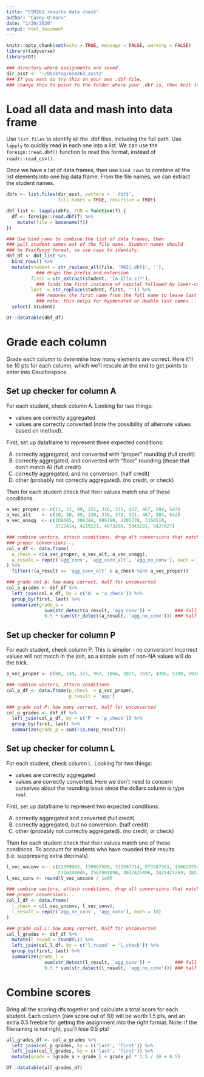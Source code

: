```yaml
---
title: "ESM263 results data check"
author: "Casey O'Hara"
date: "1/30/2020"
output: html_document
---
```


```r
knitr::opts_chunk$set(echo = TRUE, message = FALSE, warning = FALSE)
library(tidyverse)
library(DT)

### directory where assignments are saved
dir_asst <- '~/Desktop/esm263_asst2' 
### If you want to try this on your own .dbf file,
### change this to point to the folder where your .dbf is, then knit it
```

# Load all data and mash into data frame

Use `list.files` to identify all the .dbf files, including the full path.  Use `lapply` to quickly read in each one into a list.  We can use the `foreign::read.dbf()` function to read this format, instead of `readr::read_csv()`.

Once we have a list of data frames, then use `bind_rows` to combine all the list elements into one big data frame.  From the file names, we can extract the student names.

```r
dbfs <- list.files(dir_asst, pattern = '.dbf$',
                   full.names = TRUE, recursive = TRUE)

dbf_list <- lapply(dbfs, FUN = function(f) {
  df <- foreign::read.dbf(f) %>%
    mutate(file = basename(f))
})

### Use bind_rows to combine the list of data frames; then
### pull student names out of the file name. Student names should
### be XxxxYyyyy format, so use caps to identify.
dbf_df <- dbf_list %>%
  bind_rows() %>%
  mutate(student = str_replace_all(file, 'HW2|.dbf$', ''),
           ### drops the prefix and extension
         first = str_extract(student, '[A-Z][a-z]*'),
           ### finds the first instance of capital followed by lower-case
         last  = str_replace(student, first, '')) %>%
           ### removes the first name from the full name to leave last name
           ### note: this helps for hyphenated or double last names...
  select(-student)

DT::datatable(dbf_df)
```

# Grade each column

Grade each column to determine how many elements are correct.  Here it'll be 10 pts for each column, which we'll rescale at the end to get points to enter into Gauchospace.

## Set up checker for column A

For each student, check column A.  Looking for two things:

* values are correctly aggregated
* values are correctly converted (note the possibility of alternate values based on method).

First, set up dataframe to represent three expected conditions:

A) correctly aggregated, and converted with "proper" rounding (full credit)
B) correctly aggregated, and converted with "floor" rounding (those that don't match A) (full credit)
C) correctly aggregated, and no conversion. (half credit)
D) other (probably not correctly aggregated). (no credit, or check)

Then for each student check that their values match one of these conditions.  

```r
a_vec_proper <- c(11, 31, 89, 221, 316, 372, 422, 467, 504, 543)
a_vec_alt    <- c(10, 30, 89, 220, 316, 372, 421, 467, 504, 542)
a_vec_unagg  <- c(108665, 306344, 890760, 2205778, 3160510, 
                  3722414, 4219221, 4673206, 5043201, 5427027)

### combine vectors, attach conditions, drop alt conversions that match
### proper conversions...
col_a_df <- data.frame(
  a_check = c(a_vec_proper, a_vec_alt, a_vec_unagg),
  a_result = rep(c('agg_conv', 'agg_conv_alt', 'agg_no_conv'), each = 10)
) %>%
  filter(!(a_result == 'agg_conv_alt' & a_check %in% a_vec_proper))

### grade col A: how many correct, half for unconverted
col_a_grades <- dbf_df %>%
  left_join(col_a_df, by = c('A' = 'a_check')) %>%
  group_by(first, last) %>%
  summarize(grade_a = 
              sum(str_detect(a_result, 'agg_conv')) +         ### full credit
              0.5 * sum(str_detect(a_result, 'agg_no_conv'))) ### half credit
```



## Set up checker for column P

For each student, check column P.  This is simpler - no conversion! Incorrect values will not match in the join, so a simple sum of non-NA values will do the trick.

```r
p_vec_proper <- c(60, 149, 375, 967, 1866, 2871, 3597, 4396, 5188, 5926)

### combine vectors, attach conditions
col_p_df <- data.frame(p_check  = p_vec_proper,
                       p_result = 'agg')

### grade col P: how many correct, half for unconverted
col_p_grades <- dbf_df %>%
  left_join(col_p_df, by = c('P' = 'p_check')) %>%
  group_by(first, last) %>%
  summarize(grade_p = sum(!is.na(p_result)))
```

## Set up checker for column L

For each student, check column L.  Looking for two things:

* values are correctly aggregated
* values are correctly converted.  Here we don't need to concern ourselves about the rounding issue since the dollars column is type `real`.

First, set up dataframe to represent two expected conditions:

A) correctly aggregated and converted (full credit)
B) correctly aggregated, but no conversion. (half credit)
C) other (probably not correctly aggregated). (no credit, or check)

Then for each student check that their values match one of these conditions.  To account for students who have rounded their results (i.e. suppressing extra decimals).

```r
l_vec_unconv <-  c(51399882, 139067580, 333597714, 873587561, 1506297548,
                   2116348045, 2582901090, 3032425496, 3425427269, 3831109432)
l_vec_conv <- round(l_vec_unconv / 1e6)

### combine vectors, attach conditions, drop alt conversions that match
### proper conversions...
col_l_df <- data.frame(
  l_check = c(l_vec_unconv, l_vec_conv),
  l_result = rep(c('agg_no_conv', 'agg_conv'), each = 10)
)

### grade col L: how many correct, half for unconverted
col_l_grades <- dbf_df %>%
  mutate(l_round = round(L)) %>%
  left_join(col_l_df, by = c('l_round' = 'l_check')) %>%
  group_by(first, last) %>%
  summarize(grade_l = 
              sum(str_detect(l_result, 'agg_conv')) +         ### full credit
              0.5 * sum(str_detect(l_result, 'agg_no_conv'))) ### half credit
```

# Combine scores

Bring all the scoring dfs together and calculate a total score for each student.  Each column (raw score out of 10) will be worth 1.5 pts, and an extra 0.5 freebie for getting the assignment into the right format.  Note: if the filenaming is not right, you'll lose 0.5 pts!

```r
all_grades_df <- col_a_grades %>%
  left_join(col_p_grades, by = c('last', 'first')) %>%
  left_join(col_l_grades, by = c('last', 'first')) %>%
  mutate(grade = (grade_a + grade_l + grade_p) * 1.5 / 10 + 0.5)

DT::datatable(all_grades_df)
```

